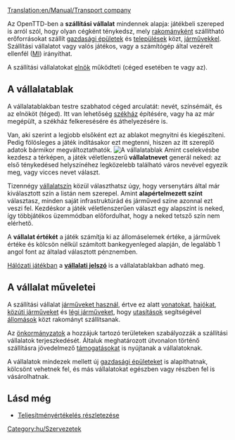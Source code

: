 [[Translation:en/Manual/Transport company]]

Az OpenTTD-ben a '''szállítási vállalat''' mindennek alapja: játékbeli szereped is arról szól, hogy olyan cégként ténykedsz, mely [[hu/Manual/Base Set/Economy/Rakomány|rakományként]] szállítható erőforrásokat szállít [[hu/Manual/Base Set/Economy/Gazdasági épületek|gazdasági épületek]] és [[hu/Manual/Települések|települések]] közt, [[hu/Manual/Base Set/Vehicles/Járművek|járművekkel]]. Szállítási vállalatot vagy valós játékos, vagy a számítógép által vezérelt ellenfél ([[hu/MI/Főlap|MI]]) irányíthat. 

A szállítási vállalatokat [[hu/Elnök|elnök]] működteti (céged esetében te vagy az).

==A vállalatablak==
A vállalatablakban testre szabhatod céged arculatát: nevét, színsémáit, és az elnököt (téged). Itt van lehetőség [[hu/Manual/Székház|székház]] építésére, vagy ha az már megépült, a székház felkeresésére és áthelyezésére is. 

Van, aki szerint a legjobb elsőként ezt az ablakot megnyitni és kiegészíteni. Pedig fölösleges a játék indításakor ezt megtenni, hiszen az itt szereplő adatok bármikor megváltoztathatók. 
[[File:en/Companywindow.png|center|frame|A vállalatablak]]
Amint cselekvésbe kezdesz a térképen, a játék véletlenszerű '''vállalatnevet''' generál neked: az első ténykedésed helyszínéhez legközelebb található város nevével egyezik meg, vagy vicces nevet választ. 

Tizennégy [[hu/Vállalatszín|vállalatszín]] közül választhatsz úgy, hogy versenytárs által már kiválasztott szín a listán nem szerepel. Amint '''alapértelmezett színt''' választasz, minden saját infrastruktúrád és járműved színe azonnal ezt veszi fel. Kezdéskor a játék véletlenszerűen választ egy alapszínt is neked, így többjátékos üzemmódban előfordulhat, hogy a neked tetsző szín nem elérhető.

A '''vállalat értékét''' a játék számítja ki az állomáselemek értéke, a járművek értéke és kölcsön nélkül számított bankegyenleged alapján, de legalább 1 angol font az általad választott pénznemben.

[[hu/Manual/Hálózati játék|Hálózati játékban]] a '''[[hu/Vállalati jelszó|vállalati jelszó]]''' is a vállalatablakban adható meg.

==A vállalat műveletei==
A szállítási vállalat [[hu/Manual/Base Set/Vehicles/Járművek|járműveket használ]], értve ez alatt [[hu/Manual/Base Set/Vehicles/Vonatok|vonatokat]], [[hu/Manual/Base Set/Vehicles/Hajók|hajókat]], [[hu/Manual/Base Set/Vehicles/Közúti járművek|közúti járműveket]] és [[hu/Manual/Base Set/Vehicles/Légi járművek|légi járműveket]], hogy [[hu/Manual/Utasítások|utasítások]] segítségével [[hu/Manual/Állomások|állomások]] közt rakományt szállítsanak.

Az [[hu/Önkormányzatok|önkormányzatok]] a hozzájuk tartozó területeken szabályozzák a szállítási vállalatok terjeszkedését. Általuk meghatározott útvonalon történő szállításra jövedelmező [[hu/Manual/Támogatás|támogatásokat]] is nyújtanak a vállalatoknak.

A vállalatok mindezek mellett új [[hu/Manual/Base Set/Economy/Gazdasági épületek|gazdasági épületeket]] is alapíthatnak, kölcsönt vehetnek fel, és más vállalatokat egészben vagy részben fel is vásárolhatnak.

==Lásd még==
*[[hu/Manual/Teljesítményértékelés részletezése|Teljesítményértékelés részletezése]]

[[Category:hu/Szervezetek]]